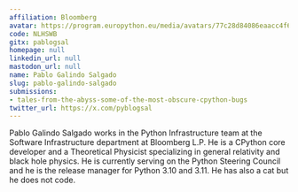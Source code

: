 ```yaml
---
affiliation: Bloomberg
avatar: https://program.europython.eu/media/avatars/77c28d84086eaacc4f606416ea70434d_iz2nSan.jpg
code: NLHSWB
gitx: pablogsal
homepage: null
linkedin_url: null
mastodon_url: null
name: Pablo Galindo Salgado
slug: pablo-galindo-salgado
submissions:
- tales-from-the-abyss-some-of-the-most-obscure-cpython-bugs
twitter_url: https://x.com/pyblogsal
---
```


Pablo Galindo Salgado works in the Python Infrastructure team at the Software Infrastructure department at Bloomberg L.P. He is a CPython core developer and a Theoretical Physicist specializing in general relativity and black hole physics. He is currently serving on the Python Steering Council and he is the release manager for Python 3.10 and 3.11. He has also a cat but he does not code.
